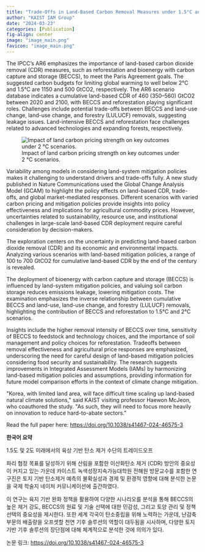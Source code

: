 ```yaml
---
title: "Trade-Offs in Land-Based Carbon Removal Measures under 1.5°C and 2°C Futures"
author: "KAIST IAM Group"
date: "2024-03-23"
categories: [Publication]
fig-align: center
image: "image_main.png"
favicon: "image_main.png"
---
```


The IPCC's AR6 emphasizes the importance of land-based carbon dioxide removal (CDR) measures, such as reforestation and bioenergy with carbon capture and storage (BECCS), to meet the Paris Agreement goals. The suggested carbon budgets for limiting global warming to well below 2°C and 1.5°C are 1150 and 500 GtCO2, respectively. The AR6 scenario database indicates a cumulative land-based CDR of 460 (350--560) GtCO2 between 2020 and 2100, with BECCS and reforestation playing significant roles. Challenges include potential trade-offs between BECCS and land-use change, land-use change, and forestry (LULUCF) removals, suggesting leakage issues. Land-intensive BECCS and reforestation face challenges related to advanced technologies and expanding forests, respectively.

![Impact of land carbon pricing strength on key outcomes under 2 °C scenarios.](image_main.png)

Variability among models in considering land-system mitigation policies makes it challenging to understand drivers and trade-offs fully. A new study published in Nature Communications used the Global Change Analysis Model (GCAM) to highlight the policy effects on land-based CDR, trade-offs, and global market-mediated responses. Different scenarios with varied carbon pricing and mitigation policies provide insights into policy effectiveness and implications for agricultural commodity prices. However, uncertainties related to sustainability, resource use, and institutional challenges in large-scale land-based CDR deployment require careful consideration by decision-makers.

The exploration centers on the uncertainty in predicting land-based carbon dioxide removal (CDR) and its economic and environmental impacts. Analyzing various scenarios with land-based mitigation policies, a range of 100 to 700 GtCO2 for cumulative land-based CDR by the end of the century is revealed.

The deployment of bioenergy with carbon capture and storage (BECCS) is influenced by land-system mitigation policies, and valuing soil carbon storage reduces emissions leakage, lowering mitigation costs. The examination emphasizes the inverse relationship between cumulative BECCS and land-use, land-use change, and forestry (LULUCF) removals, highlighting the contribution of BECCS and reforestation to 1.5°C and 2°C scenarios.

Insights include the higher removal intensity of BECCS over time, sensitivity of BECCS to feedstock and technology choices, and the importance of soil management and policy choices for reforestation. Tradeoffs between removal effectiveness and agricultural price responses are emphasized, underscoring the need for careful design of land-based mitigation policies considering food security and sustainability. The research suggests improvements in Integrated Assessment Models (IAMs) by harmonizing land-based mitigation policies and assumptions, providing information for future model comparison efforts in the context of climate change mitigation.

\"Korea, with limited land area, will face difficult time scaling up land-based natural climate solutions,\" said KAIST visiting professor Haewon McJeon, who coauthored the study. \"As such, they will need to focus more heavily on innovation to reduce hard-to-abate sectors.\"

Read the full paper here: <https://doi.org/10.1038/s41467-024-46575-3>

**한국어 요약**

1.5도 및 2도 미래에서의 육상 기반 탄소 제거 수단의 트레이드오프

파리 협정 목표를 달성하기 위해 산림을 포함한 이산화탄소 제거 (CDR) 방안의 중요성이 커지고 있는 가운데 카이스트 녹색성장지속가능대학원 전해원 방문교수를 포함한 연구진은 토지 기반 탄소제거 예측의 불확실성과 경제 및 환경적 영향에 대해 분석한 논문을 국제 학술지 네이처 커뮤니케이션에 출간하였다.

이 연구는 육지 기반 완화 정책을 활용하여 다양한 시나리오를 분석을 통해 BECCS의 높은 제거 강도, BECCS의 원료 및 기술 선택에 대한 민감성, 그리고 토양 관리 및 정책 선택의 중요성을 제시한다. 또한 세계 각국이 탄소중립을 위해 노력하는 가운데, 난감축 부문의 배출량을 오프셋할 천연 기후 솔루션의 역할이 대두됨을 시사하며, 다양한 토지 기반 기후 솔루션의 장단점에 대해 체계적으로 분석한 것에 의의가 있다.

논문 링크: <https://doi.org/10.1038/s41467-024-46575-3>

